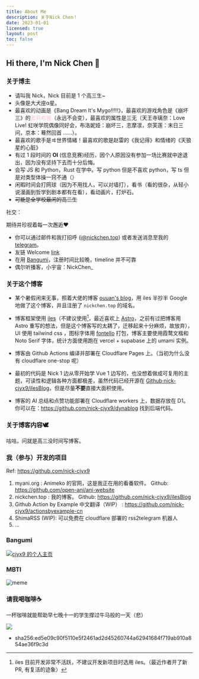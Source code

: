 ```yaml
---
title: About Me
description: 关于Nick Chen！
date: 2023-01-01
licensed: true
layout: post
toc: false
---
```



## Hi there, I'm Nick Chen 👋

### 关于博主

- 请叫我 Nick，Nick 目前是 1 个高三生~
- 头像是大犬座α星。
- 最喜欢的动画是《Bang Dream It's Mygo!!!!!》，最喜欢的游戏角色是《崩坏三》的<font color="#f5c7d2">爱莉希雅</font>（永远不会变），最喜欢的属性是三无（天王寺璃奈：Love Live! 虹咲学院偶像同好会，布洛妮娅：崩坏三，志摩凛，奈芙莲：末日三问，京本：蓦然回首 ......）。
- 最喜欢的歌手是ヰ世界情緒！最喜欢的歌是赵雷的《我记得》和情绪的《天狼星的心脏》
- 有过 1 段时间的 **OI** (信息竞赛)经历，因个人原因没有参加一场比赛就中途退出，因为没有坚持下去而十分后悔。
- 会写 JS 和 Python，Rust 在学中。写 python 但是不喜欢 python，写 ts 但是对类型体操一窍不通（）
- 闲暇时间会打网球（因为不用找人，可以对墙打），看书（看的很杂，从轻小说漫画到哲学到剧本都有在看），看动画片，打炉石。
- ~~可能是全学校最闲的高三生~~

社交：

期待并珍视着每一次邂逅❤️

- 你可以通过邮件和我打招呼 (i@nickchen.top) 或者发送消息至我的[telegram](https://t.me/nickchen382)。
- 友链 Welcome [link](https://nickchen.top/links)
- 在用 [Bangumi](https://bgm.tv/user/cjyx9)，注册时间比较晚，timeline 并不可靠
- 偶尔听播客，小宇宙：NickChen_

### 关于这个博客

- 某个暑假闲来无事，照着大佬的博客 [ouuan's blog](https://ouuan.moe/)，用 iles 半抄半 Google 地做了这个博客，并且注册了 `nickchen.top` 的域名。

- 博客框架使用 [iles](https://iles.pages.dev)（不建议使用[^1]，最近喜欢上  [Astro](https://astro.build)，之前有过把博客用 Astro 重写的想法，但是这个博客写的太耦了，迁移起来十分麻烦，故放弃），UI 使用 tailwind css ，图标字体用 [fontello](https://fontello.com/) 打包，博客主要使用霞鹜文楷和 Noto Serif 字体，统计方面使用跑在 vercel + supabase 上的 umami 实例。

[^1]: iles 目前开发非常不活跃，不建议开发新项目时选用 iles。（最近作者开了新 PR, 有复活的迹象）

- 博客由 Github Actions 编译并部署在 Cloudflare Pages 上。（当初为什么没有 cloudflare one-stop 呢）

- 最初的代码是 Nick 1 边从零开始学 Vue 1 边写的，也没想着做成可复用的主题，可读性和逻辑各种方面都极差，虽然代码已经开源在 [Github·nick-cjyx9/ilesBlog](https://github.com/nick-cjyx9/ilesBlog)，但是尽量**不要**直接大面积使用。

- 博客的 AI 总结和点赞功能部署在 Cloudflare workers 上，数据存放在 D1。你可以在：https://github.com/nick-cjyx9/dynablog 找到后端代码。

### 关于博客内容🕊️

咕咕，问就是高三没时间写博客。

### 我（参与）开发的项目

Ref: https://github.com/nick-cjyx9

1. myani.org : Animeko 的官网，这是我正在用的看番软件。 Github: https://github.com/open-ani/ani-website
2. nickchen.top : 我的博客。 Github: https://github.com/nick-cjyx9/ilesBlog
3. Github Action by Example 中文翻译（WIP） :  https://github.com/nick-cjyx9/actionsbyexample-cn
4. ShimaRSS (WIP): 可以免费在 cloudflare 部署的 rss2telegram 机器人
5. ...


### Bangumi

<a href="http://bgm.tv/user/cjyx9"><img src="http://bgm.tv/chart/img/765028" border="0" alt="cjyx9 的个人主页" /></a>


### MBTI

![meme](~/images/about/no_mbti.jpg)

### 请我喝咖啡☕

一杯咖啡就能帮助早七晚十一的学生撑过牛马般的一天（悲）

<img src="/about/vme50.jpg" class="w-1/3"/>

- sha256:ed5e09c90f5110e5f2461ad2d45260744a62941684f719ab910a854ae36f9c3d
